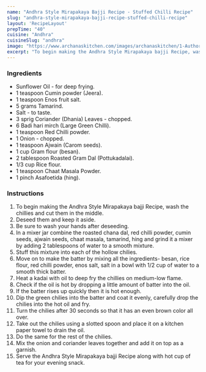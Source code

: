---
name: "Andhra Style Mirapakaya Bajji Recipe - Stuffed Chilli Recipe"
slug: "andhra-style-mirapakaya-bajji-recipe-stuffed-chilli-recipe"
layout: 'RecipeLayout'
prepTime: "40"
cuisine: "Andhra"
cuisineSlug: "andhra"
image: "https://www.archanaskitchen.com/images/archanaskitchen/1-Author/sibyl_sunitha/Andhra_Style_Mirapakaya_bajji_Recipe_Stuffed_Chili_Recipe_.jpg"
excerpt: "To begin making the Andhra Style Mirapakaya bajji Recipe, wash the chillies and cut them in the middle"
---

### Ingredients

- Sunflower Oil - for deep frying.
- 1 teaspoon Cumin powder (Jeera).
- 1 teaspoon Enos fruit salt.
- 5 grams Tamarind.
- Salt - to taste.
- 3 sprig Coriander (Dhania) Leaves - chopped.
- 6 Badi hari mirch (Large Green Chilli).
- 1 teaspoon Red Chilli powder.
- 1 Onion - chopped.
- 1 teaspoon Ajwain (Carom seeds).
- 1 cup Gram flour (besan).
- 2 tablespoon Roasted Gram Dal (Pottukadalai).
- 1/3 cup Rice flour.
- 1 teaspoon Chaat Masala Powder.
- 1 pinch Asafoetida (hing).

### Instructions

1. To begin making the Andhra Style Mirapakaya bajji Recipe, wash the chillies and cut them in the middle.
1. Deseed them and keep it aside.
1. Be sure to wash your hands after deseeding.
1. In a mixer jar combine the roasted chana dal, red chilli powder, cumin seeds, ajwain seeds, chaat masala, tamarind, hing and grind it a mixer by adding 2 tablespoons of water to a smooth mixture.
1. Stuff this mixture into each of the hollow chilies.
1. Move on to make the batter by mixing all the ingredients- besan, rice flour, red chilli powder, enos salt, salt in a bowl with 1/2 cup of water to a smooth thick batter.
1. Heat a kadai with oil to deep fry the chillies on medium-low flame.
1. Check if the oil is hot by dropping a little amount of batter into the oil.
1. If the batter rises up quickly then it is hot enough.
1. Dip the green chilies into the batter and coat it evenly, carefully drop the chilies into the hot oil and fry.
1. Turn the chilies after 30 seconds so that it has an even brown color all over.
1. Take out the chilies using a slotted spoon and place it on a kitchen paper towel to drain the oil.
1. Do the same for the rest of the chilies.
1. Mix the onion and coriander leaves together and add it on top as a garnish.
1. Serve the Andhra Style Mirapakaya bajji Recipe along with hot cup of tea for your evening snack.
